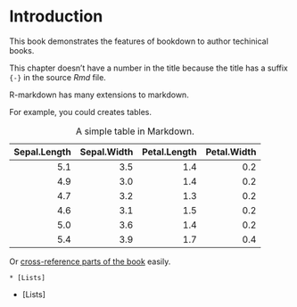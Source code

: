 # Introduction {-}

This book demonstrates the features of bookdown to author techinical books.

This chapter doesn't have a number in the title because the title has a suffix `{-}` in the source _Rmd_ file.

R-markdown has many extensions to markdown.

For example, you could creates tables.

Table: A simple table in Markdown.

 Sepal.Length   Sepal.Width   Petal.Length   Petal.Width
-------------  ------------  -------------  ------------
          5.1           3.5            1.4           0.2
          4.9           3.0            1.4           0.2
          4.7           3.2            1.3           0.2
          4.6           3.1            1.5           0.2
          5.0           3.6            1.4           0.2
          5.4           3.9            1.7           0.4


Or [cross-reference parts of the book][1] easily.

[1]: https://bookdown.org/yihui/bookdown/cross-references.html

```
* [Lists]
```

* [Lists]
